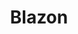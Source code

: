 ---
title: Blazon  
description: A movie streaming Android and iOS side project.
dates: "November 2023"  
url: 
---